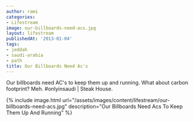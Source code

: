 ```yaml
---
author: rami
categories:
- Lifestream
image: our-billboards-need-acs.jpg
layout: lifestream
publishedAt: '2013-01-04'
tags:
- jeddah
- saudi-arabia
- path
title: Our Billboards Need Ac's
---
```


Our billboards need AC's to keep them up and running. What about carbon footprint? Meh. #onlyinsaudi | Steak House.

{% include image.html url="/assets/images/content/lifestream/our-billboards-need-acs.jpg" description="Our Billboards Need Acs To Keep Them Up And Running" %}